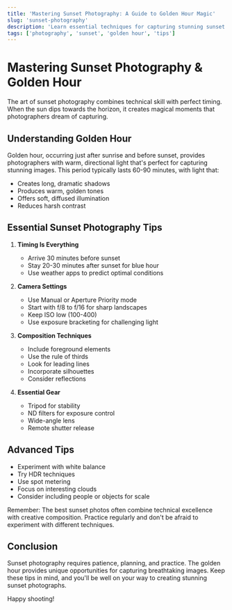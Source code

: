 ```yaml
---
title: 'Mastering Sunset Photography: A Guide to Golden Hour Magic'
slug: 'sunset-photography'
description: 'Learn essential techniques for capturing stunning sunset photos and making the most of golden hour lighting'
tags: ['photography', 'sunset', 'golden hour', 'tips']
---
```


# Mastering Sunset Photography & Golden Hour

The art of sunset photography combines technical skill with perfect timing. When the sun dips towards the horizon, it creates magical moments that photographers dream of capturing.

## Understanding Golden Hour

Golden hour, occurring just after sunrise and before sunset, provides photographers with warm, directional light that's perfect for capturing stunning images. This period typically lasts 60-90 minutes, with light that:

- Creates long, dramatic shadows
- Produces warm, golden tones
- Offers soft, diffused illumination
- Reduces harsh contrast

## Essential Sunset Photography Tips

1. **Timing Is Everything**
   - Arrive 30 minutes before sunset
   - Stay 20-30 minutes after sunset for blue hour
   - Use weather apps to predict optimal conditions

2. **Camera Settings**
   - Use Manual or Aperture Priority mode
   - Start with f/8 to f/16 for sharp landscapes
   - Keep ISO low (100-400)
   - Use exposure bracketing for challenging light

3. **Composition Techniques**
   - Include foreground elements
   - Use the rule of thirds
   - Look for leading lines
   - Incorporate silhouettes
   - Consider reflections

4. **Essential Gear**
   - Tripod for stability
   - ND filters for exposure control
   - Wide-angle lens
   - Remote shutter release

## Advanced Tips

- Experiment with white balance
- Try HDR techniques
- Use spot metering
- Focus on interesting clouds
- Consider including people or objects for scale

Remember: The best sunset photos often combine technical excellence with creative composition. Practice regularly and don't be afraid to experiment with different techniques.

## Conclusion

Sunset photography requires patience, planning, and practice. The golden hour provides unique opportunities for capturing breathtaking images. Keep these tips in mind, and you'll be well on your way to creating stunning sunset photographs.

Happy shooting!
